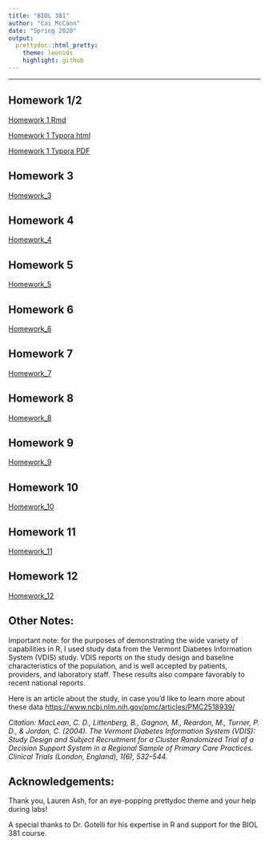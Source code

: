 ```yaml
---
title: "BIOL 381"
author: "Cai McCann"
date: "Spring 2020"
output: 
  prettydoc::html_pretty:
    theme: leonids
    highlight: github
---
```


--------------------------------------------------------------------------------

## Homework 1/2

[Homework 1 Rmd](Homework_1.html)

[Homework 1 Typora html](Typora_Homework_1.html)

[Homework 1 Typora PDF](Typora_Homework_1.pdf)

## Homework 3
[Homework_3](Homework_3.html)

## Homework 4
[Homework_4](Homework_4.html)

## Homework 5
[Homework_5](Homework_5.html)

## Homework 6
[Homework_6](Homework_6.html)

## Homework 7
[Homework_7](Homework_7.html)

## Homework 8
[Homework_8](Homework_8.html)

## Homework 9
[Homework_9](Homework_9.html)

## Homework 10
[Homework_10](Homework_10.html)

## Homework 11
[Homework_11](Homework_11.html)

## Homework 12
[Homework_12](Homework_12.html)


## Other Notes: 
 
Important note: for the purposes of demonstrating the wide variety of capabilities in R, I used study data from the Vermont Diabetes Information System
(VDIS) study. VDIS reports on the study design and baseline characteristics of the population, and is well accepted by patients, providers, and laboratory staff. These results also compare favorably to recent national reports.

Here is an article about the study, in case you’d like to learn more about these data <https://www.ncbi.nlm.nih.gov/pmc/articles/PMC2518939/>

*Citation: MacLean, C. D., Littenberg, B., Gagnon, M., Reardon, M., Turner, P. D., & Jordan, C. (2004). The Vermont Diabetes Information System (VDIS): Study Design and Subject Recruitment for a Cluster Randomized Trial of a Decision Support System in a Regional Sample of Primary Care Practices. Clinical Trials (London, England), 1(6), 532–544.*

## Acknowledgements: 

Thank you, Lauren Ash, for an eye-popping prettydoc theme and your help during labs!

A special thanks to Dr. Gotelli for his expertise in R and support for the BIOL 381 course. 

